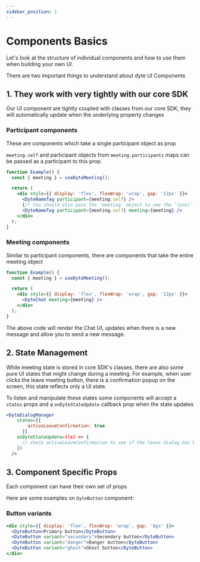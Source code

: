 ```yaml
---
sidebar_position: 1
---
```


# Components Basics

Let's look at the structure of individual components and how to use them when
building your own UI.

There are two important things to understand about dyte UI Components

## 1. They work with very tightly with our core SDK

Our UI component are tightly coupled with classes from our core SDK, they will automatically update when the underlying property changes

### Participant components

These are components which take a single participant object as prop
 
`meeting.self` and participant objects from `meeting.participants` maps can be passed
as a participant to this prop.

```jsx live
function Example() {
  const { meeting } = useDyteMeeting();

  return (
    <div style={{ display: 'flex', flexWrap: 'wrap', gap: '12px' }}>
      <DyteNameTag participant={meeting.self} />
      {/* You should also pass the `meeting` object to see the `(you)` text */}
      <DyteNameTag participant={meeting.self} meeting={meeting} />
    </div>
  );
}
```

### Meeting components

Similar to participant components, there are components that take the entire meeting object

```jsx live
function Example() {
  const { meeting } = useDyteMeeting();

  return (
    <div style={{ display: 'flex', flexWrap: 'wrap', gap: '12px' }}>
      <DyteChat meeting={meeting} />
    </div>
  );
}
```

The above code will render the Chat UI, updates when there is a new message and allow you to send a new message.

## 2. State Management

While meeting state is stored in core SDK's classes, there are also some pure UI states that might change during a meeting.
For example, when user clicks the leave meeting button, there is a confirmation popup on the screen, this state reflects only a UI state.

To listen and manipulate these states some components will accept a `states` props and a `onDyteStateUpdate` callback prop when the state updates

```jsx
<DyteDialogManager
    states={{
        activeLeaveConfirmation: true
      }}
    onDyteStateUpdate=((s) => {
      // check activeLeaveConfirmation to see if the leave dialog has been closed
    })
  />

```


## 3. Component Specific Props

Each component can have their own set of props

Here are some examples on `DyteButton` component:

### Button variants

```jsx live
<div style={{ display: 'flex', flexWrap: 'wrap', gap: '8px' }}>
  <DyteButton>Primary button</DyteButton>
  <DyteButton variant="secondary">Secondary button</DyteButton>
  <DyteButton variant="danger">Danger button</DyteButton>
  <DyteButton variant="ghost">Ghost button</DyteButton>
</div>
```